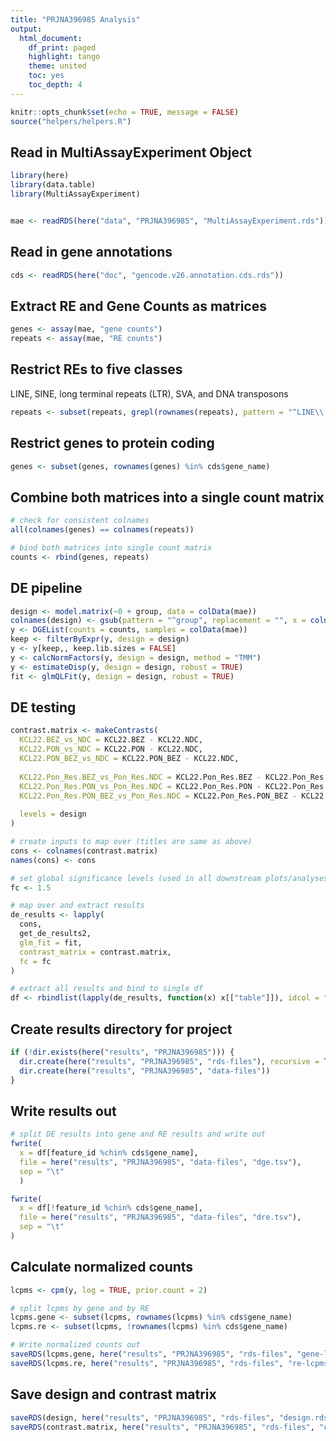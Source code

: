 ```yaml
---
title: "PRJNA396985 Analysis"
output:
  html_document:
    df_print: paged
    highlight: tango
    theme: united
    toc: yes
    toc_depth: 4
---
```


```r
knitr::opts_chunk$set(echo = TRUE, message = FALSE)
source("helpers/helpers.R")
```

## Read in MultiAssayExperiment Object

```r
library(here)
library(data.table)
library(MultiAssayExperiment)


mae <- readRDS(here("data", "PRJNA396985", "MultiAssayExperiment.rds"))
```

## Read in gene annotations

```r
cds <- readRDS(here("doc", "gencode.v26.annotation.cds.rds"))
```

## Extract RE and Gene Counts as matrices

```r
genes <- assay(mae, "gene counts")
repeats <- assay(mae, "RE counts")
```

## Restrict REs to five classes

LINE, SINE, long terminal repeats (LTR), SVA, and DNA transposons

```r
repeats <- subset(repeats, grepl(rownames(repeats), pattern = "^LINE\\.|^SINE\\.|^LTR\\.|.*\\.SVA\\..*|^DNA\\."))
```

## Restrict genes to protein coding

```r
genes <- subset(genes, rownames(genes) %in% cds$gene_name)
```

## Combine both matrices into a single count matrix

```r
# check for consistent colnames
all(colnames(genes) == colnames(repeats))

# bind both matrices into single count matrix
counts <- rbind(genes, repeats)
```

## DE pipeline

```r
design <- model.matrix(~0 + group, data = colData(mae))
colnames(design) <- gsub(pattern = "^group", replacement = "", x = colnames(design))
y <- DGEList(counts = counts, samples = colData(mae))
keep <- filterByExpr(y, design = design)
y <- y[keep,, keep.lib.sizes = FALSE]
y <- calcNormFactors(y, design = design, method = "TMM")
y <- estimateDisp(y, design = design, robust = TRUE)
fit <- glmQLFit(y, design = design, robust = TRUE)
```

## DE testing

```r
contrast.matrix <- makeContrasts(
  KCL22.BEZ_vs_NDC = KCL22.BEZ - KCL22.NDC,
  KCL22.PON_vs_NDC = KCL22.PON - KCL22.NDC,
  KCL22.PON_BEZ_vs_NDC = KCL22.PON_BEZ - KCL22.NDC,
  
  KCL22.Pon_Res.BEZ_vs_Pon_Res.NDC = KCL22.Pon_Res.BEZ - KCL22.Pon_Res.NDC,
  KCL22.Pon_Res.PON_vs_Pon_Res.NDC = KCL22.Pon_Res.PON - KCL22.Pon_Res.NDC,
  KCL22.Pon_Res.PON_BEZ_vs_Pon_Res.NDC = KCL22.Pon_Res.PON_BEZ - KCL22.Pon_Res.NDC,
  
  levels = design
)

# create inputs to map over (titles are same as above)
cons <- colnames(contrast.matrix)
names(cons) <- cons

# set global significance levels (used in all downstream plots/analyses)
fc <- 1.5

# map over and extract results
de_results <- lapply(
  cons, 
  get_de_results2, 
  glm_fit = fit, 
  contrast_matrix = contrast.matrix,
  fc = fc
)

# extract all results and bind to single df
df <- rbindlist(lapply(de_results, function(x) x[["table"]]), idcol = "contrast")
```

## Create results directory for project

```r
if (!dir.exists(here("results", "PRJNA396985"))) {
  dir.create(here("results", "PRJNA396985", "rds-files"), recursive = TRUE)
  dir.create(here("results", "PRJNA396985", "data-files"))
}
```

## Write results out

```r
# split DE results into gene and RE results and write out
fwrite(
  x = df[feature_id %chin% cds$gene_name],
  file = here("results", "PRJNA396985", "data-files", "dge.tsv"),
  sep = "\t"
  )

fwrite(
  x = df[!feature_id %chin% cds$gene_name],
  file = here("results", "PRJNA396985", "data-files", "dre.tsv"),
  sep = "\t"
)
```

## Calculate normalized counts

```r
lcpms <- cpm(y, log = TRUE, prior.count = 2)

# split lcpms by gene and by RE
lcpms.gene <- subset(lcpms, rownames(lcpms) %in% cds$gene_name)
lcpms.re <- subset(lcpms, !rownames(lcpms) %in% cds$gene_name)

# Write normalized counts out
saveRDS(lcpms.gene, here("results", "PRJNA396985", "rds-files", "gene-lcpms.rds"))
saveRDS(lcpms.re, here("results", "PRJNA396985", "rds-files", "re-lcpms.rds"))
```

## Save design and contrast matrix

```r
saveRDS(design, here("results", "PRJNA396985", "rds-files", "design.rds"))
saveRDS(contrast.matrix, here("results", "PRJNA396985", "rds-files", "contrast-matrix.rds"))
```
